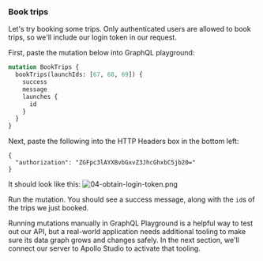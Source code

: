 ### Book trips

Let's try booking some trips. Only authenticated users are allowed to book trips, so we'll include our login token in our request.

First, paste the mutation below into GraphQL playground:

```graphql
mutation BookTrips {
  bookTrips(launchIds: [67, 68, 69]) {
    success
    message
    launches {
      id
    }
  }
}
```

Next, paste the following into the HTTP Headers box in the bottom left:

```json:title=HTTP_HEADERS
{
  "authorization": "ZGFpc3lAYXBvbGxvZ3JhcGhxbC5jb20="
}
```

It should look like this:
![04-obtain-login-token.png](https://i.ibb.co/CMpWqzQ/04-obtain-login-token.png)

Run the mutation. You should see a success message, along with the `id`s of the trips we just booked.

Running mutations manually in GraphQL Playground is a helpful way to test out our API, but a real-world application needs additional tooling to make sure its data graph grows and changes safely. In the next section, we'll connect our server to Apollo Studio to activate that tooling.